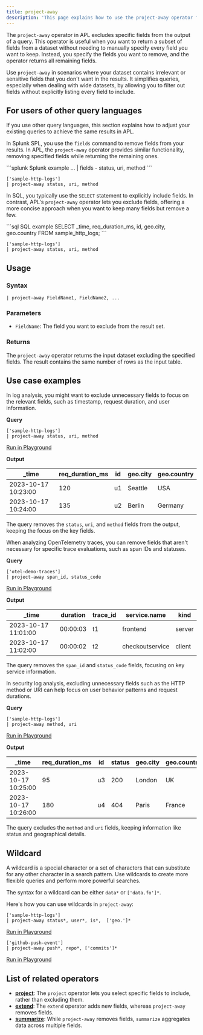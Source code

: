 ```yaml
---
title: project-away
description: 'This page explains how to use the project-away operator function in APL.'
---
```


The `project-away` operator in APL excludes specific fields from the output of a query. This operator is useful when you want to return a subset of fields from a dataset without needing to manually specify every field you want to keep. Instead, you specify the fields you want to remove, and the operator returns all remaining fields.

Use `project-away` in scenarios where your dataset contains irrelevant or sensitive fields that you don't want in the results. It simplifies queries, especially when dealing with wide datasets, by allowing you to filter out fields without explicitly listing every field to include.

## For users of other query languages

If you use other query languages, this section explains how to adjust your existing queries to achieve the same results in APL.

<AccordionGroup>
<Accordion title="Splunk SPL users">

In Splunk SPL, you use the `fields` command to remove fields from your results. In APL, the `project-away` operator provides similar functionality, removing specified fields while returning the remaining ones.

<CodeGroup>
```splunk Splunk example
... | fields - status, uri, method
```

```kusto APL equivalent
['sample-http-logs'] 
| project-away status, uri, method
```
</CodeGroup>

</Accordion>
<Accordion title="ANSI SQL users">

In SQL, you typically use the `SELECT` statement to explicitly include fields. In contrast, APL's `project-away` operator lets you exclude fields, offering a more concise approach when you want to keep many fields but remove a few.

<CodeGroup>
```sql SQL example
SELECT _time, req_duration_ms, id, geo.city, geo.country
FROM sample_http_logs;
```

```kusto APL equivalent
['sample-http-logs'] 
| project-away status, uri, method
```
</CodeGroup>

</Accordion>
</AccordionGroup>

## Usage

### Syntax

```kusto
| project-away FieldName1, FieldName2, ...
```

### Parameters

- `FieldName`: The field you want to exclude from the result set.

### Returns

The `project-away` operator returns the input dataset excluding the specified fields. The result contains the same number of rows as the input table.

## Use case examples

<Tabs>
<Tab title="Log analysis">

In log analysis, you might want to exclude unnecessary fields to focus on the relevant fields, such as timestamp, request duration, and user information.

**Query**

```kusto
['sample-http-logs']
| project-away status, uri, method
```

[Run in Playground](https://play.axiom.co/axiom-play-qf1k/explorer?initForm=%7B%22apl%22%3A%22%5B%27sample-http-logs%27%5D%20%7C%20project-away%20status%2C%20uri%2C%20method%22%7D)

**Output**

| _time               | req_duration_ms | id  | geo.city | geo.country |
|---------------------|-----------------|-----|----------|-------------|
| 2023-10-17 10:23:00 | 120             | u1  | Seattle  | USA         |
| 2023-10-17 10:24:00 | 135             | u2  | Berlin   | Germany     |

The query removes the `status`, `uri`, and `method` fields from the output, keeping the focus on the key fields.

</Tab>
<Tab title="OpenTelemetry traces">

When analyzing OpenTelemetry traces, you can remove fields that aren't necessary for specific trace evaluations, such as span IDs and statuses.

**Query**

```kusto
['otel-demo-traces']
| project-away span_id, status_code
```

[Run in Playground](https://play.axiom.co/axiom-play-qf1k/explorer?initForm=%7B%22apl%22%3A%22%5B%27otel-demo-traces%27%5D%20%7C%20project-away%20span_id%2C%20status_code%22%7D)

**Output**

| _time               | duration | trace_id | service.name      | kind   |
|---------------------|----------|----------|-------------------|--------|
| 2023-10-17 11:01:00 | 00:00:03 | t1       | frontend          | server |
| 2023-10-17 11:02:00 | 00:00:02 | t2       | checkoutservice   | client |

The query removes the `span_id` and `status_code` fields, focusing on key service information.

</Tab>
<Tab title="Security logs">

In security log analysis, excluding unnecessary fields such as the HTTP method or URI can help focus on user behavior patterns and request durations.

**Query**

```kusto
['sample-http-logs']
| project-away method, uri
```

[Run in Playground](https://play.axiom.co/axiom-play-qf1k/explorer?initForm=%7B%22apl%22%3A%22%5B%27sample-http-logs%27%5D%20%7C%20project-away%20method%2C%20uri%22%7D)

**Output**

| _time               | req_duration_ms | id  | status | geo.city | geo.country |
|---------------------|-----------------|-----|--------|----------|-------------|
| 2023-10-17 10:25:00 | 95              | u3  | 200    | London   | UK          |
| 2023-10-17 10:26:00 | 180             | u4  | 404    | Paris    | France      |

The query excludes the `method` and `uri` fields, keeping information like status and geographical details.

</Tab>
</Tabs>

## Wildcard

A wildcard is a special character or a set of characters that can substitute for any other character in a search pattern. Use wildcards to create more flexible queries and perform more powerful searches.

The syntax for a wildcard can be either `data*` or `['data.fo']*`.

Here's how you can use wildcards in `project-away`:

```kusto
['sample-http-logs']
| project-away status*, user*, is*,  ['geo.']*
```

[Run in Playground](https://play.axiom.co/axiom-play-qf1k/explorer?initForm=%7B%22apl%22%3A%22%5B%27sample-http-logs%27%5D%5Cn%7C%20project-away%20status%2A%2C%20user%2A%2C%20is%2A%2C%20%20%5B%27geo.%27%5D%2A%22%2C%22queryOptions%22%3A%7B%22quickRange%22%3A%2230d%22%7D%7D)

```kusto
['github-push-event']
| project-away push*, repo*, ['commits']*
```

[Run in Playground](https://play.axiom.co/axiom-play-qf1k/explorer?initForm=%7B%22apl%22%3A%22%5B%27github-push-event%27%5D%5Cn%7C%20project-away%20push%2A%2C%20repo%2A%2C%20%5B%27commits%27%5D%2A%22%2C%22queryOptions%22%3A%7B%22quickRange%22%3A%2230d%22%7D%7D)

## List of related operators

- [**project**](/apl/tabular-operators/project-operator): The `project` operator lets you select specific fields to include, rather than excluding them.
- [**extend**](/apl/tabular-operators/extend-operator): The `extend` operator adds new fields, whereas `project-away` removes fields.
- [**summarize**](/apl/tabular-operators/summarize-operator): While `project-away` removes fields, `summarize` aggregates data across multiple fields.